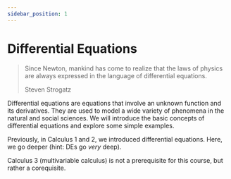 ```yaml
---
sidebar_position: 1
---
```


# Differential Equations

> Since Newton, mankind has come to realize that the laws of physics are always expressed in the language of differential equations.
>
> Steven Strogatz

Differential equations are equations that involve an unknown function and its derivatives. They are used to model a wide variety of phenomena in the natural and social sciences. We will introduce the basic concepts of differential equations and explore some simple examples.

Previously, in Calculus 1 and 2, we introduced differential equations. Here, we go deeper (hint: DEs go *very* deep).

Calculus 3 (multivariable calculus) is not a prerequisite for this course, but rather a corequisite.
